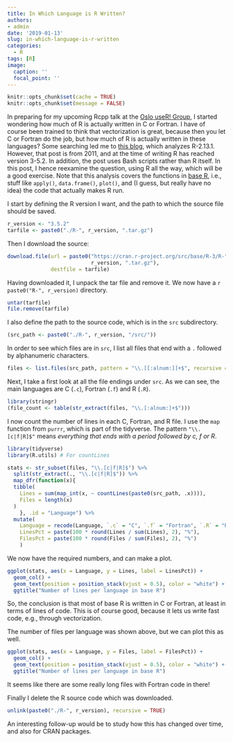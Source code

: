 ```yaml
---
title: In Which Language is R Written?
authors: 
- admin
date: '2019-01-13'
slug: in-which-language-is-r-written
categories:
  - R
tags: [R]
image:
  caption: ''
  focal_point: ''
---
```



```r
knitr::opts_chunk$set(cache = TRUE)
knitr::opts_chunk$set(message = FALSE)
```



In preparing for my upcoming Rcpp talk at the [Oslo useR! Group](https://www.meetup.com/Oslo-useR-Group/events/256805098/), I started wondering how much of R is actually written in C or Fortran. I have of course been trained to think that vectorization is great, because then you let C or Fortran do the job, but how much of R is actually written in these languages? Some searching led me to [this blog](https://web.archive.org/web/20180612142342/http://librestats.com/2011/08/27/how-much-of-r-is-written-in-r/), which analyzes R-2.13.1. However, that post is from 2011, and at the time of writing R has reached version 3-5.2. In addition, the post uses Bash scripts rather than R itself. In this post, I hence reexamine the question, using R all the way, which will be a good exercise. Note that this analysis covers the functions in [base R](https://stat.ethz.ch/R-manual/R-devel/library/base/html/00Index.html), i.e., stuff like `apply()`, `data.frame()`, `plot()`, and (I guess, but really have no idea) the code that actually makes R run.

I start by defining the R version I want, and the path to which the source file should be saved.

```r
r_version <- "3.5.2"
tarfile <- paste0("./R-", r_version, ".tar.gz")
```

Then I download the source:

```r
download.file(url = paste0("https://cran.r-project.org/src/base/R-3/R-", 
                           r_version, ".tar.gz"),
              destfile = tarfile)
```

Having downloaded it, I unpack the tar file and remove it. We now have a `r paste0("R-", r_version)` directory.

```r
untar(tarfile)
file.remove(tarfile)
```

I also define the path to the source code, which is in the `src` subdirectory. 

```r
(src_path <- paste0("./R-", r_version, "/src/"))
```

In order to see which files are in `src`, I list all files that end with a `.` followed by alphanumeric characters.

```r
files <- list.files(src_path, pattern = "\\.[[:alnum:]]+$", recursive = TRUE)
```

Next, I take a first look at all the file endings under `src`. As we can see, the main languages are C (`.c`), Fortran (`.f`) and R (`.R`).

```r
library(stringr)
(file_count <- table(str_extract(files, "\\.[:alnum:]+$")))
```

I now count the number of lines in each C, Fortran, and R file. I use the `map` function from `purrr`, which is part of the tidyverse. The pattern `"\\.[c|f|R]$"` means *everything that ends with a period followed by c, f or R*.

```r
library(tidyverse)
library(R.utils) # For countLines

stats <- str_subset(files, "\\.[c|f|R]$") %>% 
  split(str_extract(., "\\.[c|f|R]$")) %>% 
  map_dfr(function(x){
  tibble(
    Lines = sum(map_int(x, ~ countLines(paste0(src_path, .x)))),
    Files = length(x)
  )
    }, .id = "Language") %>% 
  mutate(
    Language = recode(Language, `.c` = "C", `.f` = "Fortran", `.R` = "R"),
    LinesPct = paste(100 * round(Lines / sum(Lines), 2), "%"),
    FilesPct = paste(100 * round(Files / sum(Files), 2), "%")
    )

```

We now have the required numbers, and can make a plot.

```r
ggplot(stats, aes(x = Language, y = Lines, label = LinesPct)) +
  geom_col() +
  geom_text(position = position_stack(vjust = 0.5), color = "white") +
  ggtitle("Number of lines per language in base R")
```

So, the conclusion is that most of base R is written in C or Fortran, at least in terms of lines of code. This is of course good, because it lets us write fast code, e.g., through vectorization.

The number of files per language was shown above, but we can plot this as well.

```r
ggplot(stats, aes(x = Language, y = Files, label = FilesPct)) +
  geom_col() +
  geom_text(position = position_stack(vjust = 0.5), color = "white") +
  ggtitle("Number of lines per language in base R")
```

It seems like there are some really long files with Fortran code in there!

Finally I delete the R source code which was downloaded.

```r
unlink(paste0("./R-", r_version), recursive = TRUE)
```


An interesting follow-up would be to study how this has changed over time, and also for CRAN packages.
